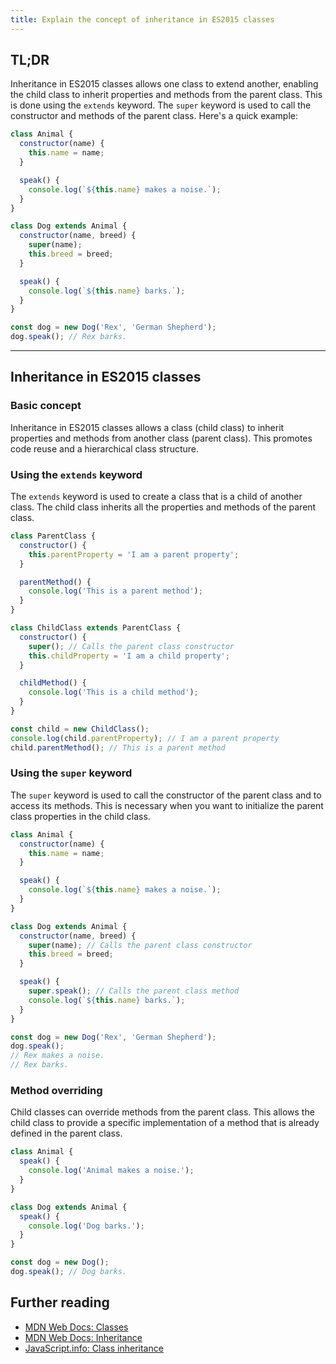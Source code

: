 ```yaml
---
title: Explain the concept of inheritance in ES2015 classes
---
```


## TL;DR

Inheritance in ES2015 classes allows one class to extend another, enabling the child class to inherit properties and methods from the parent class. This is done using the `extends` keyword. The `super` keyword is used to call the constructor and methods of the parent class. Here's a quick example:

```js
class Animal {
  constructor(name) {
    this.name = name;
  }

  speak() {
    console.log(`${this.name} makes a noise.`);
  }
}

class Dog extends Animal {
  constructor(name, breed) {
    super(name);
    this.breed = breed;
  }

  speak() {
    console.log(`${this.name} barks.`);
  }
}

const dog = new Dog('Rex', 'German Shepherd');
dog.speak(); // Rex barks.
```

---

## Inheritance in ES2015 classes

### Basic concept

Inheritance in ES2015 classes allows a class (child class) to inherit properties and methods from another class (parent class). This promotes code reuse and a hierarchical class structure.

### Using the `extends` keyword

The `extends` keyword is used to create a class that is a child of another class. The child class inherits all the properties and methods of the parent class.

```js
class ParentClass {
  constructor() {
    this.parentProperty = 'I am a parent property';
  }

  parentMethod() {
    console.log('This is a parent method');
  }
}

class ChildClass extends ParentClass {
  constructor() {
    super(); // Calls the parent class constructor
    this.childProperty = 'I am a child property';
  }

  childMethod() {
    console.log('This is a child method');
  }
}

const child = new ChildClass();
console.log(child.parentProperty); // I am a parent property
child.parentMethod(); // This is a parent method
```

### Using the `super` keyword

The `super` keyword is used to call the constructor of the parent class and to access its methods. This is necessary when you want to initialize the parent class properties in the child class.

```js
class Animal {
  constructor(name) {
    this.name = name;
  }

  speak() {
    console.log(`${this.name} makes a noise.`);
  }
}

class Dog extends Animal {
  constructor(name, breed) {
    super(name); // Calls the parent class constructor
    this.breed = breed;
  }

  speak() {
    super.speak(); // Calls the parent class method
    console.log(`${this.name} barks.`);
  }
}

const dog = new Dog('Rex', 'German Shepherd');
dog.speak();
// Rex makes a noise.
// Rex barks.
```

### Method overriding

Child classes can override methods from the parent class. This allows the child class to provide a specific implementation of a method that is already defined in the parent class.

```js
class Animal {
  speak() {
    console.log('Animal makes a noise.');
  }
}

class Dog extends Animal {
  speak() {
    console.log('Dog barks.');
  }
}

const dog = new Dog();
dog.speak(); // Dog barks.
```

## Further reading

- [MDN Web Docs: Classes](https://developer.mozilla.org/en-US/docs/Web/JavaScript/Reference/Classes)
- [MDN Web Docs: Inheritance](https://developer.mozilla.org/en-US/docs/Web/JavaScript/Inheritance_and_the_prototype_chain)
- [JavaScript.info: Class inheritance](https://javascript.info/class-inheritance)
